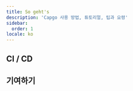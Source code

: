 ```yaml
---
title: So geht's
description: 'Capgo 사용 방법, 튜토리얼, 팁과 요령'
sidebar:
  order: 1
locale: ko
---
```



<LinkCard
	title="Capgo에서 버전이 작동하는 방식"
	description="capgo.app"
	href="https://capgo.app/blog/how-version-work-in-capgo/"
/>

<LinkCard
	title="Capgo에서 메이저 버전을 출시하는 방법"
	description="capgo.app"
	href="https://capgo.app/blog/how-to-release-major-version-in-capgo/"
/>

<LinkCard
	title="특정 사용자나 그룹에게 특정 업데이트를 보내는 방법"
	description="capgo.app"
	href="https://capgo.app/blog/how-to-send-specific-version-to-users/"
/>


## CI / CD


<LinkCard
	title="GitHub Actions를 사용한 자동 빌드 및 릴리스"
	description="capgo.app"
	href="https://capgo.app/blog/how-version-work-in-capgo/"
/>

<LinkCard
	title="GitHub Actions를 사용한 개발 및 프로덕션 빌드 관리"
	description="capgo.app"
	href="https://capgo.app/blog/automatic-build-and-release-with-github-actions/"
/>

## 기여하기


<LinkCard
	title="Capgo 오픈소스에 기여하기"
	description="githubcom"
	href="https://github.com/Cap-go/capgo/blob/main/CONTRIBUTINGmd"
/>
